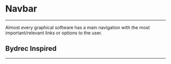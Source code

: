 
# Navbar
---

<Paragraph>
  Almost every graphical software has a main navigation with the
  most important/relevant links or options to the user.
</Paragraph>

## Bydrec Inspired
---

<ShowCodeBlock componentUrl="navbar/Bydrec">
  <Bydrec/>
</ShowCodeBlock>